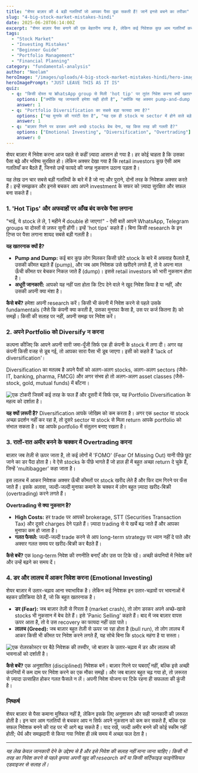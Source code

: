 ```yaml
---
title: "शेयर बाज़ार की 4 बड़ी गलतियाँ जो आपका पैसा डुबा सकती हैं! जानें इनसे बचने का तरीका"
slug: "4-big-stock-market-mistakes-hindi"
date: 2025-06-28T06:14:00Z
excerpt: "शेयर बाज़ार पैसा बनाने की एक बेहतरीन जगह है, लेकिन कई निवेशक कुछ आम गलतियाँ करके अपना ही नुकसान कर बैठते हैं। जानें वो कौन सी गलतियाँ हैं और आप उनसे कैसे बच सकते हैं।"
tags:
  - "Stock Market"
  - "Investing Mistakes"
  - "Beginner Guide"
  - "Portfolio Management"
  - "Financial Planning"
category: "fundamental-analysis"
author: "Neelam"
heroImage: "/images/uploads/4-big-stock-market-mistakes-hindi/hero-image.jpg"
heroImagePrompt: "JUST LEAVE THIS AS IT IS"
quiz:
  - q: "किसी दोस्त या WhatsApp group से मिली 'hot tip' पर तुरंत निवेश करना क्यों खतरनाक है?"
    options: ["क्योंकि यह जानकारी हमेशा सही होती है", "क्योंकि यह अक्सर pump-and-dump स्कीम का हिस्सा हो सकती है", "क्योंकि इससे जल्दी अमीर बन सकते हैं"]
    answer: 1
  - q: "Portfolio Diversification का सबसे बड़ा फायदा क्या है?"
    options: ["यह मुनाफे की गारंटी देता है", "यह एक ही stock या sector में होने वाले बड़े नुकसान के जोखिम को कम करता है", "यह टैक्स बचाने में मदद करता है"]
    answer: 1
  - q: "बाज़ार गिरने पर डरकर अपने अच्छे stocks बेच देना, यह किस तरह की गलती है?"
    options: ["Emotional Investing", "Diversification", "Overtrading"]
    answer: 0
---
```


शेयर बाज़ार में निवेश करना आज पहले से कहीं ज़्यादा आसान हो गया है। हर कोई चाहता है कि उसका पैसा बढ़े और भविष्य सुरक्षित हो। लेकिन अक्सर देखा गया है कि retail investors कुछ ऐसी आम गलतियाँ कर बैठते हैं, जिनसे उन्हें फायदे की जगह नुकसान उठाना पड़ता है।

यह लेख उन चार सबसे बड़ी गलतियों के बारे में है जो नए और पुराने, दोनों तरह के निवेशक अक्सर करते हैं। इन्हें समझकर और इनसे बचकर आप अपने investment के सफर को ज़्यादा सुरक्षित और सफल बना सकते हैं।

### 1. 'Hot Tips' और अफवाहों पर आँख बंद करके पैसा लगाना

"भाई, ये stock ले ले, 1 महीने में double हो जाएगा!" - ऐसी बातें आपने WhatsApp, Telegram groups या दोस्तों से ज़रूर सुनी होंगी। इन्हें 'hot tips' कहते हैं। बिना किसी research के इन टिप्स पर पैसा लगाना शायद सबसे बड़ी गलती है।

**यह खतरनाक क्यों है?**
*   **Pump and Dump:** कई बार कुछ लोग मिलकर किसी छोटे stock के बारे में अफवाह फैलाते हैं, उसकी कीमत बढ़ाते हैं (pump), और जब आम निवेशक उसे खरीदने लगते हैं, तो वे अपना माल ऊँची कीमत पर बेचकर निकल जाते हैं (dump)। इससे retail investors को भारी नुकसान होता है।
*   **अधूरी जानकारी:** आपको यह नहीं पता होता कि टिप देने वाले ने खुद निवेश किया है या नहीं, और उसकी अपनी क्या मंशा है।

**कैसे बचें?**
हमेशा अपनी research करें। किसी भी कंपनी में निवेश करने से पहले उसके fundamentals (जैसे कि कंपनी क्या करती है, उसका मुनाफा कैसा है, उस पर कर्ज कितना है) को समझें। किसी की सलाह पर नहीं, अपनी समझ पर निवेश करें।

### 2. अपने Portfolio को Diversify न करना

कल्पना कीजिए कि आपने अपनी सारी जमा-पूँजी सिर्फ एक ही कंपनी के stock में लगा दी। अगर वह कंपनी किसी वजह से डूब गई, तो आपका सारा पैसा भी डूब जाएगा। इसी को कहते हैं 'lack of diversification'।

Diversification का मतलब है अपने पैसों को अलग-अलग stocks, अलग-अलग sectors (जैसे- IT, banking, pharma, FMCG) और अगर संभव हो तो अलग-अलग asset classes (जैसे- stock, gold, mutual funds) में बाँटना।

![एक टोकरी जिसमें कई तरह के फल हैं और दूसरी में सिर्फ एक, यह Portfolio Diversification के महत्व को दर्शाता है।](/images/uploads/4-big-stock-market-mistakes-hindi/portfolio-diversification.png)

**यह क्यों ज़रूरी है?**
Diversification आपके जोखिम को कम करता है। अगर एक sector या stock अच्छा प्रदर्शन नहीं कर रहा है, तो दूसरे sector या stock से मिला return आपके portfolio को संभाल सकता है। यह आपके portfolio में संतुलन बनाए रखता है।

### 3. रातों-रात अमीर बनने के चक्कर में Overtrading करना

बाज़ार जब तेज़ी से ऊपर जाता है, तो कई लोगों में 'FOMO' (Fear Of Missing Out) यानी पीछे छूट जाने का डर पैदा होता है। वे ऐसे stocks के पीछे भागते हैं जो हाल ही में बहुत अच्छा return दे चुके हैं, जिन्हें 'multibagger' कहा जाता है।

इस लालच में आकर निवेशक अक्सर ऊँची कीमतों पर stock खरीद लेते हैं और फिर दाम गिरने पर फँस जाते हैं। इसके अलावा, जल्दी-जल्दी मुनाफा कमाने के चक्कर में लोग बहुत ज़्यादा खरीद-बिक्री (overtrading) करने लगते हैं।

**Overtrading से क्या नुकसान है?**
*   **High Costs:** हर trade पर आपको brokerage, STT (Securities Transaction Tax) और दूसरे charges देने पड़ते हैं। ज़्यादा trading से ये खर्चे बढ़ जाते हैं और आपका मुनाफा कम हो जाता है।
*   **गलत फैसले:** जल्दी-जल्दी trade करने से आप long-term strategy पर ध्यान नहीं दे पाते और अक्सर गलत समय पर खरीद-बिक्री कर बैठते हैं।

**कैसे बचें?**
एक long-term निवेश की रणनीति बनाएँ और उस पर टिके रहें। अच्छी कंपनियों में निवेश करें और उन्हें बढ़ने का समय दें।

### 4. डर और लालच में आकर निवेश करना (Emotional Investing)

शेयर बाज़ार में उतार-चढ़ाव आना स्वाभाविक है। लेकिन कई निवेशक इन उतार-चढ़ावों पर भावनाओं में बहकर प्रतिक्रिया देते हैं, जो कि बहुत खतरनाक है।

*   **डर (Fear):** जब बाज़ार तेज़ी से गिरता है (market crash), तो लोग डरकर अपने अच्छे-खासे stocks भी नुकसान में बेच देते हैं। इसे 'Panic Selling' कहते हैं। बाद में जब बाज़ार वापस ऊपर आता है, तो वे उस recovery का फायदा नहीं उठा पाते।
*   **लालच (Greed):** जब बाज़ार बहुत तेज़ी से ऊपर जा रहा होता है (bull run), तो लोग लालच में आकर किसी भी कीमत पर निवेश करने लगते हैं, यह सोचे बिना कि stock महंगा है या सस्ता।

![एक रोलरकोस्टर पर बैठे निवेशक की तस्वीर, जो बाज़ार के उतार-चढ़ाव में डर और लालच की भावनाओं को दर्शाती है।](/images/uploads/4-big-stock-market-mistakes-hindi/emotional-investing-rollercoaster.png)

**कैसे बचें?**
एक अनुशासित (disciplined) निवेशक बनें। बाज़ार गिरने पर घबराएँ नहीं, बल्कि इसे अच्छी कंपनियों में कम दाम पर निवेश करने का एक मौका समझें। और जब बाज़ार बहुत चढ़ गया हो, तो ज़रूरत से ज़्यादा उत्साहित होकर गलत फैसले न लें। अपनी निवेश योजना पर टिके रहना ही सफलता की कुंजी है।

### निष्कर्ष

शेयर बाज़ार से पैसा कमाना मुश्किल नहीं है, लेकिन इसके लिए अनुशासन और सही जानकारी की ज़रूरत होती है। इन चार आम गलतियों से बचकर आप न सिर्फ अपने नुकसान को कम कर सकते हैं, बल्कि एक सफल निवेशक बनने की राह पर भी आगे बढ़ सकते हैं। याद रखें, जल्दी अमीर बनने की कोई स्कीम नहीं होती; धैर्य और समझदारी से किया गया निवेश ही लंबे समय में अच्छा फल देता है।

---

*यह लेख केवल जानकारी देने के उद्देश्य से है और इसे निवेश की सलाह नहीं माना जाना चाहिए। किसी भी तरह का निवेश करने से पहले कृपया अपनी खुद की research करें या किसी सर्टिफाइड फाइनेंसियल एडवाइजर से सलाह लें।*